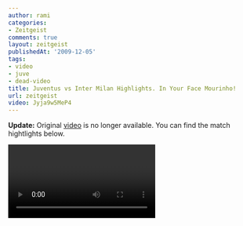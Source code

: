 ```yaml
---
author: rami
categories:
- Zeitgeist
comments: true
layout: zeitgeist
publishedAt: '2009-12-05'
tags:
- video
- juve
- dead-video
title: Juventus vs Inter Milan Highlights. In Your Face Mourinho!
url: zeitgeist
video: Jyja9w5MeP4
---
```


__Update:__ Original [video](https://www.youtube-nocookie.com/embed/Jyja9w5MeP4) is no longer available. You can find the match hightlights below.

<video category="zeitgeist" post="juve-inter-highlights-in-your-face-mourinho.mp4"/>

